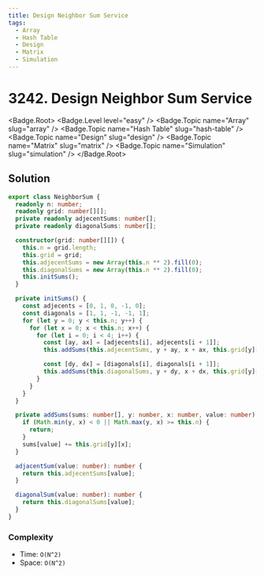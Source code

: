 ```yaml
---
title: Design Neighbor Sum Service
tags:
  - Array
  - Hash Table
  - Design
  - Matrix
  - Simulation
---
```


# 3242. Design Neighbor Sum Service

<Badge.Root>
  <Badge.Level level="easy" />
  <Badge.Topic name="Array" slug="array" />
  <Badge.Topic name="Hash Table" slug="hash-table" />
  <Badge.Topic name="Design" slug="design" />
  <Badge.Topic name="Matrix" slug="matrix" />
  <Badge.Topic name="Simulation" slug="simulation" />
</Badge.Root>

## Solution

```typescript filename="solution.ts" copy
export class NeighborSum {
  readonly n: number;
  readonly grid: number[][];
  private readonly adjecentSums: number[];
  private readonly diagonalSums: number[];

  constructor(grid: number[][]) {
    this.n = grid.length;
    this.grid = grid;
    this.adjecentSums = new Array(this.n ** 2).fill(0);
    this.diagonalSums = new Array(this.n ** 2).fill(0);
    this.initSums();
  }

  private initSums() {
    const adjecents = [0, 1, 0, -1, 0];
    const diagonals = [1, 1, -1, -1, 1];
    for (let y = 0; y < this.n; y++) {
      for (let x = 0; x < this.n; x++) {
        for (let i = 0; i < 4; i++) {
          const [ay, ax] = [adjecents[i], adjecents[i + 1]];
          this.addSums(this.adjecentSums, y + ay, x + ax, this.grid[y][x]);

          const [dy, dx] = [diagonals[i], diagonals[i + 1]];
          this.addSums(this.diagonalSums, y + dy, x + dx, this.grid[y][x]);
        }
      }
    }
  }

  private addSums(sums: number[], y: number, x: number, value: number) {
    if (Math.min(y, x) < 0 || Math.max(y, x) >= this.n) {
      return;
    }
    sums[value] += this.grid[y][x];
  }

  adjacentSum(value: number): number {
    return this.adjecentSums[value];
  }

  diagonalSum(value: number): number {
    return this.diagonalSums[value];
  }
}
```

### Complexity

- Time: `O(N^2)`
- Space: `O(N^2)`

<ProblemLink
  codingSite="leetcode"
  href="https://leetcode.com/problems/design-neighbor-sum-service"
  title="Design Neighbor Sum Service"
/>
